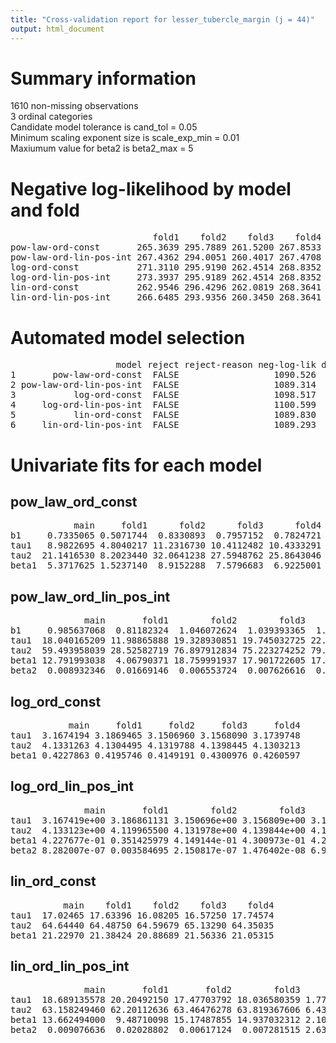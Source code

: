 ```yaml
---
title: "Cross-validation report for lesser_tubercle_margin (j = 44)"
output: html_document
---
```

# Summary information
1610 non-missing observations  
3 ordinal categories  
Candidate model tolerance is cand_tol = 0.05  
Minimum scaling exponent size is scale_exp_min = 0.01  
Maxiumum value for beta2 is beta2_max = 5  

# Negative log-likelihood by model and fold
<pre>
                           fold1    fold2    fold3    fold4  
pow-law-ord-const       265.3639 295.7889 261.5200 267.8533  
pow-law-ord-lin-pos-int 267.4362 294.0051 260.4017 267.4708  
log-ord-const           271.3110 295.9190 262.4514 268.8352  
log-ord-lin-pos-int     273.3937 295.9189 262.4514 268.8352  
lin-ord-const           262.9546 296.4296 262.0819 268.3641  
lin-ord-lin-pos-int     266.6485 293.9356 260.3450 268.3641  
</pre>
# Automated model selection
<pre>
                    model reject reject-reason neg-log-lik delta-neg-log-lik model-rank  
1       pow-law-ord-const  FALSE                  1090.526        1.23296563          4  
2 pow-law-ord-lin-pos-int  FALSE                  1089.314        0.02070295          2  
3           log-ord-const  FALSE                  1098.517        9.22341459          5  
4     log-ord-lin-pos-int  FALSE                  1100.599       11.30597499          6  
5           lin-ord-const  FALSE                  1089.830        0.53703912          3  
6     lin-ord-lin-pos-int  FALSE                  1089.293        0.00000000          1  
</pre>
# Univariate fits for each model
## pow_law_ord_const  
<pre>
            main     fold1      fold2      fold3      fold4  
b1     0.7335065 0.5071744  0.8330893  0.7957152  0.7824721  
tau1   8.9822695 4.8040217 11.2316730 10.4112482 10.4333291  
tau2  21.1416530 8.2023440 32.0641238 27.5948762 25.8643046  
beta1  5.3717625 1.5237140  8.9152288  7.5796683  6.9225001  
</pre>
## pow_law_ord_lin_pos_int  
<pre>
              main       fold1        fold2        fold3       fold4  
b1     0.985637068  0.81182324  1.046072624  1.039393365  1.05794587  
tau1  18.040165209 11.98865888 19.328930851 19.745032725 22.22413948  
tau2  59.493958039 28.52582719 76.897912834 75.223274252 79.98775171  
beta1 12.791993038  4.06790371 18.759991937 17.901722605 17.54362280  
beta2  0.008932346  0.01669146  0.006553724  0.007626616  0.00990547  
</pre>
## log_ord_const  
<pre>
           main     fold1     fold2     fold3     fold4  
tau1  3.1674194 3.1869465 3.1506960 3.1568090 3.1739748  
tau2  4.1331263 4.1304495 4.1319788 4.1398445 4.1303213  
beta1 0.4227863 0.4195746 0.4149191 0.4300976 0.4260597  
</pre>
## log_ord_lin_pos_int  
<pre>
              main       fold1        fold2        fold3        fold4  
tau1  3.167419e+00 3.186861131 3.150696e+00 3.156809e+00 3.173974e+00  
tau2  4.133123e+00 4.119965500 4.131978e+00 4.139844e+00 4.130319e+00  
beta1 4.227677e-01 0.351425979 4.149144e-01 4.300973e-01 4.260442e-01  
beta2 8.282007e-07 0.003584695 2.150817e-07 1.476402e-08 6.979483e-07  
</pre>
## lin_ord_const  
<pre>
          main    fold1    fold2    fold3    fold4  
tau1  17.02465 17.63396 16.08205 16.57250 17.74574  
tau2  64.64440 64.48750 64.59679 65.13290 64.35035  
beta1 21.22970 21.38424 20.88689 21.56336 21.05315  
</pre>
## lin_ord_lin_pos_int  
<pre>
              main       fold1       fold2        fold3        fold4  
tau1  18.689135578 20.20492150 17.47703792 18.036580359 1.774573e+01  
tau2  63.158249460 62.20112636 63.46476278 63.819367606 6.435035e+01  
beta1 13.662494000  9.48710098 15.17487855 14.937032312 2.105315e+01  
beta2  0.009076636  0.02028802  0.00617124  0.007281515 2.635641e-12  
</pre>
